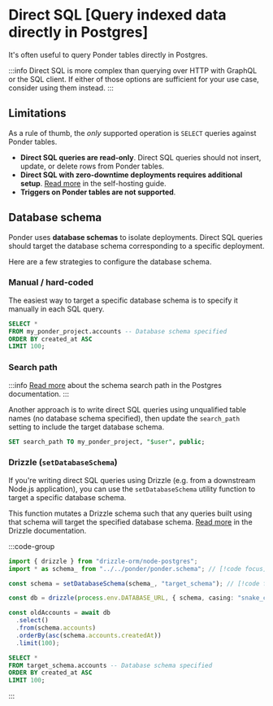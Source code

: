 # Direct SQL [Query indexed data directly in Postgres]

It's often useful to query Ponder tables directly in Postgres.

:::info
Direct SQL is more complex than querying over HTTP with GraphQL or the SQL client. If either of those options are sufficient for your use case, consider using them instead.
:::

## Limitations

As a rule of thumb, the _only_ supported operation is `SELECT` queries against Ponder tables.

- **Direct SQL queries are read-only**. Direct SQL queries should not insert, update, or delete rows from Ponder tables.
- **Direct SQL with zero-downtime deployments requires additional setup**. [Read more](/docs/production/self-hosting#database-schema) in the self-hosting guide.
- **Triggers on Ponder tables are not supported**.

## Database schema

Ponder uses **database schemas** to isolate deployments. Direct SQL queries should target the database schema corresponding to a specific deployment. 

Here are a few strategies to configure the database schema.

### Manual / hard-coded

The easiest way to target a specific database schema is to specify it manually in each SQL query.

```sql [Direct SQL query]
SELECT *
FROM my_ponder_project.accounts -- Database schema specified
ORDER BY created_at ASC
LIMIT 100;
```

### Search path

:::info
[Read more](https://www.postgresql.org/docs/current/ddl-schemas.html#DDL-SCHEMAS-PATH) about the schema search path in the Postgres documentation.
:::

Another approach is to write direct SQL queries using unqualified table names (no database schema specified), then update the `search_path` setting to include the target database schema.

```sql [Set search path]
SET search_path TO my_ponder_project, "$user", public;
```

### Drizzle (`setDatabaseSchema`)

If you're writing direct SQL queries using Drizzle (e.g. from a downstream Node.js application), you can use the `setDatabaseSchema` utility function to target a specific database schema.

This function mutates a Drizzle schema such that any queries built using that schema will target the specified database schema. [Read more](https://orm.drizzle.team/docs/schemas) in the Drizzle documentation.

:::code-group

```ts [Drizzle]
import { drizzle } from "drizzle-orm/node-postgres";
import * as schema_ from "../../ponder/ponder.schema"; // [!code focus]

const schema = setDatabaseSchema(schema_, "target_schema"); // [!code focus]

const db = drizzle(process.env.DATABASE_URL, { schema, casing: "snake_case" });

const oldAccounts = await db
  .select()
  .from(schema.accounts)
  .orderBy(asc(schema.accounts.createdAt))
  .limit(100);

```

```sql [Generated SQL]
SELECT *
FROM target_schema.accounts -- Database schema specified
ORDER BY created_at ASC
LIMIT 100;
```

:::


